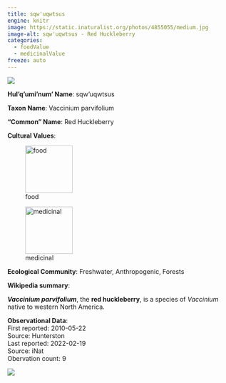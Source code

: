 ```yaml
---
title: sqw'uqwtsus
engine: knitr
image: https://static.inaturalist.org/photos/4855055/medium.jpg
image-alt: sqw'uqwtsus - Red Huckleberry
categories:
  - foodValue
  - medicinalValue
freeze: auto
---
```

![](https://static.inaturalist.org/photos/4855055/medium.jpg){fig-alt="sqw'uqwtsus - Red Huckleberry"}

**Hul'q'umi'num' Name**: sqw'uqwtsus



**Taxon Name**: Vaccinium parvifolium

**"Common" Name**: Red Huckleberry

**Cultural Values**:  

::: {layout-nrow=1 style="width:60%"}
![food](/files/food.svg){width=106px}

![medicinal](/files/medicinal.svg){width=106px}
:::

**Ecological Community**: Freshwater, Anthropogenic, Forests

**Wikipedia summary**:  
<p class="mw-empty-elt">
</p>

<p><i><b>Vaccinium parvifolium</b></i>, the <b>red huckleberry</b>, is a species of <i>Vaccinium</i> native to western North America.

**Observational Data**:   
First reported: 2010-05-22  
Source: Hunterston  
Last reported: 2022-02-19  
Source: iNat  
Obervation count: 9

![](community_dist.png)
